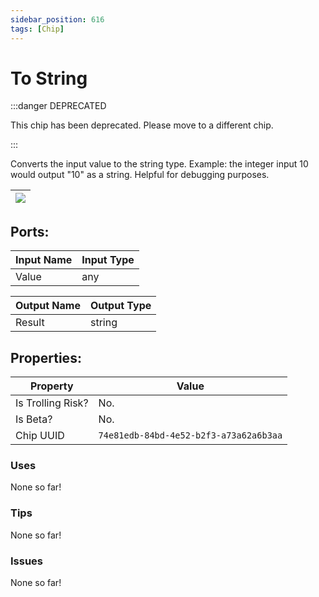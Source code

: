 ```yaml
---
sidebar_position: 616
tags: [Chip]
---
```


# To String
:::danger DEPRECATED

This chip has been deprecated. Please move to a different chip.

:::

Converts the input value to the string type. Example: the integer input 10 would output "10" as a string. Helpful for debugging purposes.

| ![](https://images-ext-2.discordapp.net/external/MPmIaQzlEPmgGWlgi-WxBBXt0Bjv_zWPkg1y1f_sy3s/https/www.recroomcircuits.com/image/circuit/absolute-value?width=206&height=108) |
|-----|

## Ports:

| Input Name | Input Type |
|-----------|-----------|
| Value | any |

| Output Name | Output Type |
|-----------|-----------|
| Result | string |

## Properties:

| Property  | Value |
|-------------------|-----------|
| Is Trolling Risk? | No. |
| Is Beta? | No. |
| Chip UUID | `74e81edb-84bd-4e52-b2f3-a73a62a6b3aa` |

### Uses

None so far!

### Tips

None so far!

### Issues

None so far!
